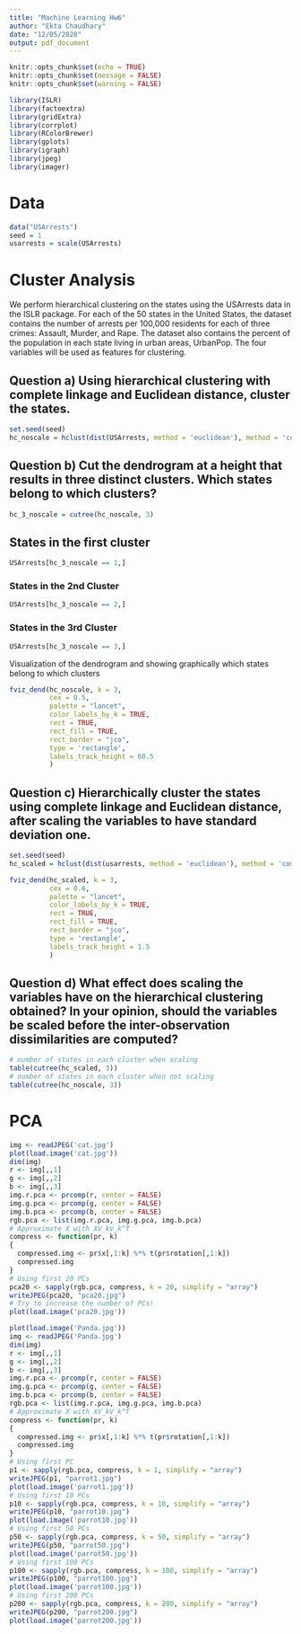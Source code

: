 ```yaml
---
title: "Machine Learning Hw6"
author: "Ekta Chaudhary"
date: "12/05/2020"
output: pdf_document
---
```


```r
knitr::opts_chunk$set(echo = TRUE)
knitr::opts_chunk$set(message = FALSE)
knitr::opts_chunk$set(warning = FALSE)
```

```r
library(ISLR)
library(factoextra) 
library(gridExtra)
library(corrplot)
library(RColorBrewer) 
library(gplots) 
library(igraph)
library(jpeg)
library(imager)
```

# Data 
```r
data("USArrests")
seed = 1
usarrests = scale(USArrests)
```

# Cluster Analysis

We perform hierarchical clustering on the states using the USArrests data in the ISLR
package. For each of the 50 states in the United States, the dataset contains the number
of arrests per 100,000 residents for each of three crimes: Assault, Murder, and Rape. The
dataset also contains the percent of the population in each state living in urban areas,
UrbanPop. The four variables will be used as features for clustering.

## Question a) Using hierarchical clustering with complete linkage and Euclidean distance, cluster the states.

```r
set.seed(seed)
hc_noscale = hclust(dist(USArrests, method = 'euclidean'), method = 'complete')
```

## Question b) Cut the dendrogram at a height that results in three distinct clusters. Which states belong to which clusters?

```r
hc_3_noscale = cutree(hc_noscale, 3) 
```

## States in the first cluster

```r
USArrests[hc_3_noscale == 1,]
```

### States in the 2nd Cluster
```r
USArrests[hc_3_noscale == 2,]
```

### States in the 3rd Cluster

```r
USArrests[hc_3_noscale == 3,]
```

Visualization of the dendrogram and showing graphically which states belong to which clusters

```r
fviz_dend(hc_noscale, k = 3,
          cex = 0.5,  
          palette = "lancet", 
          color_labels_by_k = TRUE, 
          rect = TRUE, 
          rect_fill = TRUE, 
          rect_border = "jco", 
          type = 'rectangle',
          labels_track_height = 60.5
          )
```

## Question c) Hierarchically cluster the states using complete linkage and Euclidean distance, after scaling the variables to have standard deviation one. 

```r
set.seed(seed)
hc_scaled = hclust(dist(usarrests, method = 'euclidean'), method = 'complete')
```

```r
fviz_dend(hc_scaled, k = 3,
          cex = 0.6,  
          palette = "lancet", 
          color_labels_by_k = TRUE, 
          rect = TRUE, 
          rect_fill = TRUE, 
          rect_border = "jco", 
          type = 'rectangle',
          labels_track_height = 1.5
          )
```


## Question d) What effect does scaling the variables have on the hierarchical clustering obtained? In your opinion, should the variables be scaled before the inter-observation dissimilarities are computed?

```r
# number of states in each cluster when scaling
table(cutree(hc_scaled, 3))
# number of states in each cluster when not scaling
table(cutree(hc_noscale, 3))
```

# PCA

```r
img <- readJPEG('cat.jpg')
plot(load.image('cat.jpg'))
dim(img)
r <- img[,,1]
g <- img[,,2]
b <- img[,,3]
img.r.pca <- prcomp(r, center = FALSE)
img.g.pca <- prcomp(g, center = FALSE)
img.b.pca <- prcomp(b, center = FALSE)
rgb.pca <- list(img.r.pca, img.g.pca, img.b.pca)
# Approximate X with XV_kV_k^T
compress <- function(pr, k)
{
  compressed.img <- pr$x[,1:k] %*% t(pr$rotation[,1:k])
  compressed.img
}
# Using first 20 PCs
pca20 <- sapply(rgb.pca, compress, k = 20, simplify = "array")
writeJPEG(pca20, "pca20.jpg")
# Try to increase the number of PCs!
plot(load.image('pca20.jpg'))
```
```r
plot(load.image('Panda.jpg'))
img <- readJPEG('Panda.jpg')
dim(img)
r <- img[,,1]
g <- img[,,2]
b <- img[,,3]
img.r.pca <- prcomp(r, center = FALSE)
img.g.pca <- prcomp(g, center = FALSE)
img.b.pca <- prcomp(b, center = FALSE)
rgb.pca <- list(img.r.pca, img.g.pca, img.b.pca)
# Approximate X with XV_kV_k^T
compress <- function(pr, k)
{
  compressed.img <- pr$x[,1:k] %*% t(pr$rotation[,1:k])
  compressed.img
}
# Using first PC
p1 <- sapply(rgb.pca, compress, k = 1, simplify = "array")
writeJPEG(p1, "parrot1.jpg")
plot(load.image('parrot1.jpg'))
# Using first 10 PCs
p10 <- sapply(rgb.pca, compress, k = 10, simplify = "array")
writeJPEG(p10, "parrot10.jpg")
plot(load.image('parrot10.jpg'))
# Using first 50 PCs
p50 <- sapply(rgb.pca, compress, k = 50, simplify = "array")
writeJPEG(p50, "parrot50.jpg")
plot(load.image('parrot50.jpg')) 
# Using first 100 PCs
p100 <- sapply(rgb.pca, compress, k = 100, simplify = "array")
writeJPEG(p100, "parrot100.jpg")
plot(load.image('parrot100.jpg')) 
# Using first 200 PCs
p200 <- sapply(rgb.pca, compress, k = 200, simplify = "array")
writeJPEG(p200, "parrot200.jpg")
plot(load.image('parrot200.jpg')) 
```
